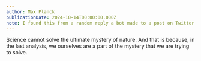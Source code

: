 ```yaml
---
author: Max Planck
publicationDate: 2024-10-14T00:00:00.000Z
note: I found this from a random reply a bot made to a post on Twitter ¯\_(ツ)_/¯
---
```


Science cannot solve the ultimate mystery of nature. And that is because, in the last analysis, we ourselves are a part of the mystery that we are trying to solve.
